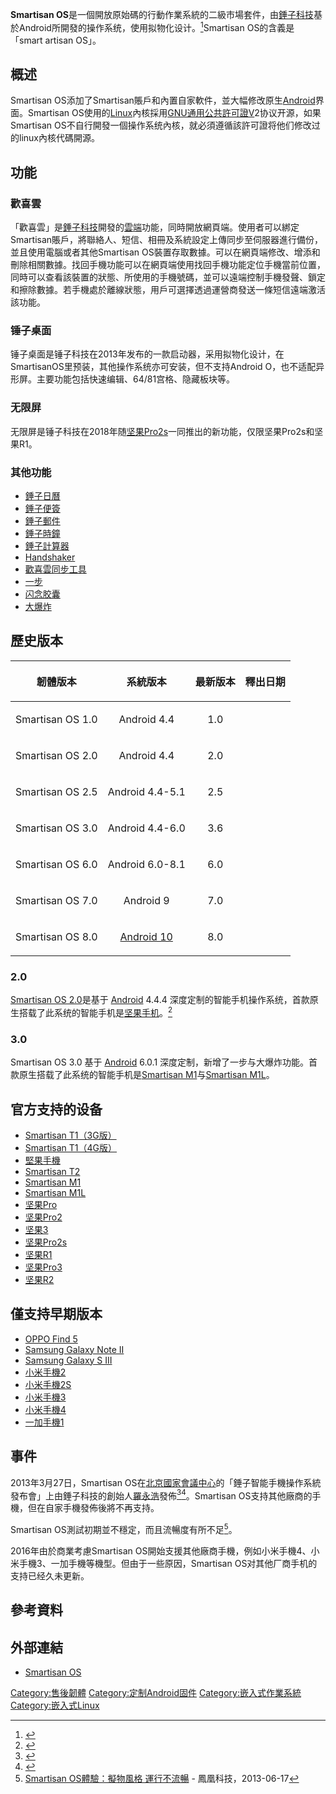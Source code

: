 {{trivia|time=2016-08-24T12:59:07+00:00}}
{{noteTA
|G1=IT
|1=zh-cn:移动操作系统; zh-tw:行動作業系統; zh-hk:流動作業系統;
|2=zh-cn:操作系统; zh-tw:作業系統; zh-hk:作業系统;
|3=zh-cn:移动设备; zh-tw:行動裝置; zh-hk:手提裝置;
|4=zh-hans:程序; zh-tw:程式; zh-hk:程式;
|5=zh-hans:相册; zh-tw:相簿; zh-hk:相簿;
|6=zh-hans:软件; zh-cn:软件; zh-tw:軟體; zh-hk:軟件;
|7=zh-cn:界面; zh-tw:介面; zh-hk:介面;
}}
{{Infobox OS
| name                   = Smartisan OS
| logo                   =
| screenshot             =
| caption                =
| developer              = [[錘子科技|錘子科技]]
| family                 = [[類Unix系統|類Unix系統]];[[Android|Android]]
| released               = 1.0（{{start date and age|2014|5|20}}）
| language               = 多國語言
| ui                     = 圖形用戶界面（多點觸控）
| license                = [[GNU通用公共許可證|GNU通用公共許可證]]V3；[[Apache許可證|Apache許可證]]2.0
| website                = {{URL|http://www.smartisan.com/}}
| logo_size              = 200
| screenshot size        =
| working_state          = 正在開發
| source_model           = 部分開源
| latest_release_version = 8.0（[[Android_10|Android 10]]）
| latest_release_date    = {{start date and age|2020|10|22}}
| latest_preview_version = 
| latest_preview_date    = 
| frequently_updated     =
| marketing_target       = [[Android|Android]]裝置固件
| programmed_in          = [[Java|Java]]
| package_manager        = [[APK|APK]]
| supported_platforms    = [[ARM|ARM]]
| kernel_type            = 單內核（[[Linux|Linux]]）
}}

'''Smartisan OS'''是一個開放原始碼的行動作業系統的二級市場套件，由[[錘子科技|錘子科技]]基於Android所開發的操作系统，使用拟物化设计。<ref>{{cite web |url=http://www.36kr.com/p/201468.html |title=锤子ROM来了！老罗将于3月27号发布Smartisan OS |publisher=36kr.com |date=2013-02-21 |accessdate=2016-08-26 |language=zh-hans |archive-date=2016-09-18 |archive-url=https://web.archive.org/web/20160918073104/http://36kr.com/p/201468.html |dead-url=no }}</ref>Smartisan OS的含義是「smart artisan OS」。

== 概述 ==
Smartisan OS添加了Smartisan賬戶和內置自家軟件，並大幅修改原生[[Android|Android]]界面。Smartisan OS使用的[[Linux|Linux]]內核採用[[GNU通用公共許可證|GNU通用公共許可證]]V2协议开源，如果Smartisan OS不自行開發一個操作系统內核，就必須遵循該許可證将他们修改过的linux內核代碼開源。

== 功能 ==
=== 歡喜雲 ===
「歡喜雲」是[[錘子科技|錘子科技]]開發的[[雲端|雲端]]功能，同時開放網頁端。使用者可以綁定Smartisan賬戶，將聯絡人、短信、相冊及系統設定上傳同步至伺服器進行備份，並且使用電腦或者其他Smartisan OS裝置存取數據。可以在網頁端修改、增添和刪除相關數據。找回手機功能可以在網頁端使用找回手機功能定位手機當前位置，同時可以查看該裝置的狀態、所使用的手機號碼，並可以遠端控制手機發聲、鎖定和擦除數據。若手機處於離線狀態，用戶可選擇透過運營商發送一條短信遠端激活該功能。

=== 锤子桌面 ===
锤子桌面是锤子科技在2013年发布的一款启动器，采用拟物化设计，在SmartisanOS里预装，其他操作系统亦可安装，但不支持Android O，也不适配异形屏。主要功能包括快速编辑、64/81宫格、隐藏板块等。

=== 无限屏 ===
无限屏是锤子科技在2018年随[[坚果Pro2S|坚果Pro2s]]一同推出的新功能，仅限坚果Pro2s和坚果R1。

=== 其他功能 ===

* [[錘子日曆|錘子日曆]]
* [[錘子便簽|錘子便簽]]
* [[錘子郵件|錘子郵件]]
* [[錘子時鐘|錘子時鐘]]
* [[錘子計算器|錘子計算器]]
* [[Handshaker|Handshaker]]
* [[歡喜雲同步工具|歡喜雲同步工具]]
* [[一步|一步]]
* [[闪念胶囊|闪念胶囊]]
* [[大爆炸|大爆炸]]

== 歷史版本 ==
{| class="wikitable mw-collapsible"
|-
! 韌體版本
! 系統版本
! 最新版本
! 釋出日期
|-
| style="text-align: center;" | Smartisan OS 1.0
| style="text-align: center;" | Android 4.4
| style="text-align: center;" | 1.0
| style="text-align: center;" | {{dts|2014|5|20|format=dmy}}
|-
| style="text-align: center;" | Smartisan OS 2.0
| style="text-align: center;" | Android 4.4
| style="text-align: center;" | 2.0
| style="text-align: center;" | {{dts|2015|8|26|format=dmy}}
|-
| style="text-align: center;" | Smartisan OS 2.5
| style="text-align: center;" | Android 4.4-5.1
| style="text-align: center;" | 2.5
| style="text-align: center;" | {{dts|2015|12|29|format=dmy}}
|-
| style="text-align: center;" | Smartisan OS 3.0
| style="text-align: center;" | Android 4.4-6.0
| style="text-align: center;" | 3.6
| style="text-align: center;" | {{dts|2017|8|18|format=dmy}}
|-
| style="text-align: center;" | Smartisan OS 6.0
| style="text-align: center;" | Android 6.0-8.1
| style="text-align: center;" | 6.0
| style="text-align: center;" | {{dts|2018|5|15|format=dmy}}
|-
| style="text-align: center;" | Smartisan OS 7.0
| style="text-align: center;" | Android 9
| style="text-align: center;" | 7.0
| style="text-align: center;" | {{dts|2019|10|31|format=dmy}}
|-
| style="text-align: center;" | Smartisan OS 8.0
| style="text-align: center;" | [[Android_10|Android 10]]
| style="text-align: center;" | 8.0
| style="text-align: center;" | {{dts|2020|10|21|format=dmy}}
|}

=== 2.0 ===
[[Smartisan_OS|Smartisan OS 2.0]]是基于 [[Android|Android]] 4.4.4 深度定制的智能手机操作系统，首款原生搭载了此系统的智能手机是[[坚果手机|坚果手机]]。<ref name="announcement2">{{cite web |url=http://live.sina.com.cn/zt/l/v/tech/cz2015/ |title=锤子科技2015夏季新品发布会直播 |publisher=[[新浪网|新浪网]] |date=2015-08-25 |accessdate=2015-08-25 |archive-date=2015-08-28 |archive-url=https://web.archive.org/web/20150828022927/http://live.sina.com.cn/zt/l/v/tech/cz2015 |dead-url=no }}</ref>

=== 3.0 ===
Smartisan OS 3.0 基于 [[Android|Android]] 6.0.1 深度定制，新增了一步与大爆炸功能。首款原生搭载了此系统的智能手机是[[Smartisan_M1|Smartisan M1]]与[[Smartisan_M1L|Smartisan M1L]]。

== 官方支持的设备 ==
* [[Smartisan_T1|Smartisan T1（3G版）]]
* [[Smartisan_T1|Smartisan T1（4G版）]]
* [[堅果手機|堅果手機]]
* [[Smartisan_T2|Smartisan T2]]
* [[Smartisan_M1|Smartisan M1]]
* [[Smartisan_M1L|Smartisan M1L]]
* [[坚果Pro|坚果Pro]]
* [[坚果Pro2|坚果Pro2]]
* [[坚果3|坚果3]]
* [[坚果Pro2s|坚果Pro2s]]
* [[坚果R1|坚果R1]]
* [[坚果Pro3|坚果Pro3]]
* [[坚果R2|坚果R2]]
== 僅支持早期版本 ==
* [[OPPO_Find_5|OPPO Find 5]]
* [[Samsung_Galaxy_Note_II|Samsung Galaxy Note II]]
* [[Samsung_Galaxy_S_III|Samsung Galaxy S III]]
* [[小米手機2|小米手機2]]
* [[小米手機2S|小米手機2S]]
* [[小米手機3|小米手機3]]
* [[小米手機4|小米手機4]]
* [[一加手機1|一加手機1]]

== 事件 ==
2013年3月27日，Smartisan OS在[[北京國家會議中心|北京國家會議中心]]的「錘子智能手機操作系統發布會」上由錘子科技的創始人[[羅永浩|羅永浩]]發佈<ref>{{Cite web |url=http://www.techweb.com.cn/tele/2013-02-21/1278061.shtml |title=Tech Web China |accessdate=2013-06-03 |archive-date=2013-05-27 |archive-url=https://web.archive.org/web/20130527145442/http://www.techweb.com.cn/tele/2013-02-21/1278061.shtml |dead-url=no }}</ref><ref>{{Cite web |url=http://www.smartisan.cn/ |title=Smartisan HomePage |accessdate=2013-06-03 |archive-date=2013-03-25 |archive-url=https://web.archive.org/web/20130325102819/http://www.smartisan.cn/ |dead-url=yes }}</ref>。Smartisan OS支持其他廠商的手機，但在自家手機發佈後將不再支持。

Smartisan OS測試初期並不穩定，而且流暢度有所不足<ref>[http://tech.ifeng.com/digi/mobile/eva/detail_2013_06/17/26464917_0.shtml Smartisan OS體驗：擬物風格 運行不流暢] {{Wayback|url=http://tech.ifeng.com/digi/mobile/eva/detail_2013_06/17/26464917_0.shtml |date=20160304201427 }} - 鳳凰科技，2013-06-17</ref>。

2016年由於商業考慮Smartisan OS開始支援其他廠商手機，例如小米手機4、小米手機3、一加手機等機型。但由于一些原因，Smartisan OS对其他厂商手机的支持已经久未更新。

== 參考資料 ==
{{Reflist}}

== 外部連結 ==
* {{zh-cn}}[https://web.archive.org/web/20150822111249/http://www.smartisanos.com/ Smartisan OS]

{{Android}}
{{移動作業系統}}

[[Category:售後韌體|Category:售後韌體]]
[[Category:定制Android固件|Category:定制Android固件]]
[[Category:嵌入式作業系統|Category:嵌入式作業系統]]
[[Category:嵌入式Linux|Category:嵌入式Linux]]